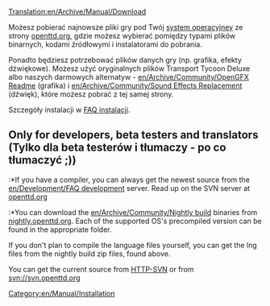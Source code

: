 [[Translation:en/Archive/Manual/Download]]

{{en/Manual/Navigation}}
Możesz pobierać najnowsze pliki gry pod Twój [[en/Archive/Compilation and Ports/Operating system|system operacyjney]] ze strony [http://www.openttd.org/download-stable openttd.org], gdzie możesz wybierać pomiędzy typami plików binarnych, kodami źródłowymi i instalatorami do pobrania.

Ponadto będziesz potrzebować plików danych gry (np. grafika, efekty dżwiękowe). Możesz użyć oryginalnych plików Transport Tycoon Deluxe albo naszych darmowych alternatyw - [[en/Archive/Community/OpenGFX Readme]] (grafika) i [[en/Archive/Community/Sound Effects Replacement]] (dźwięk), które możesz pobrać z tej samej strony.

Szczegóły instalacji w [[en/Archive/Manual/Installation FAQ|FAQ instalacji]].


== Only for developers, beta testers and translators (Tylko dla beta testerów i tłumaczy - po co tłumaczyć ;)) ==
:*If you have a compiler, you can always get the newest source from the [[en/Development/FAQ development]] server. Read up on the SVN server at [http://www.openttd.org/development openttd.org]
:*You can download the [[en/Archive/Community/Nightly build]] binaries from [http://nightly.openttd.org/ nightly.openttd.org].  Each of the supported OS's precompiled version can be found in the appropriate folder.

If you don't plan to compile the language files yourself, you can get the lng files from the nightly build zip files, found above.

You can get the current source from [http://svn.openttd.org HTTP-SVN] or from svn://svn.openttd.org

[[Category:en/Manual/Installation]]